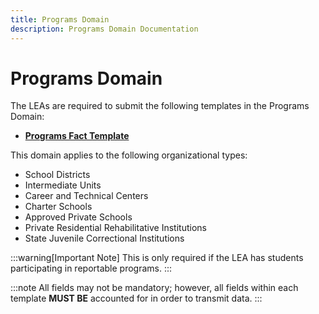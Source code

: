 ```yaml
---
title: Programs Domain
description: Programs Domain Documentation
---
```


# Programs Domain

The LEAs are required to submit the following templates in the Programs Domain:

-  **[Programs Fact Template](docs/templates/programs/programs-fact.mdx)**


This domain applies to the following organizational types:

- School Districts
- Intermediate Units
- Career and Technical Centers
- Charter Schools
- Approved Private Schools
- Private Residential Rehabilitative Institutions
- State Juvenile Correctional Institutions

:::warning[Important Note]
This is only required if the LEA has students participating in reportable programs.
:::

:::note
All fields may not be mandatory; however, all fields within each template **MUST BE** accounted for in order to transmit data.
:::